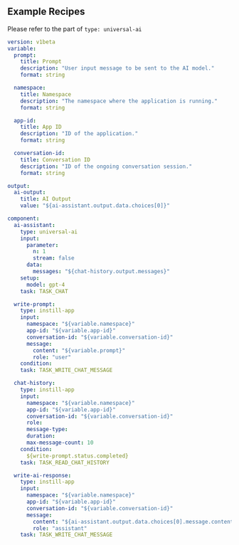 

## Example Recipes

Please refer to the part of `type: universal-ai`

```yaml
version: v1beta
variable:
  prompt:
    title: Prompt
    description: "User input message to be sent to the AI model."
    format: string

  namespace:
    title: Namespace
    description: "The namespace where the application is running."
    format: string

  app-id:
    title: App ID
    description: "ID of the application."
    format: string

  conversation-id:
    title: Conversation ID
    description: "ID of the ongoing conversation session."
    format: string

output:
  ai-output:
    title: AI Output
    value: "${ai-assistant.output.data.choices[0]}"

component:
  ai-assistant:
    type: universal-ai
    input:
      parameter:
        n: 1
        stream: false
      data:
        messages: "${chat-history.output.messages}"
    setup:
      model: gpt-4
    task: TASK_CHAT

  write-prompt:
    type: instill-app
    input:
      namespace: "${variable.namespace}"
      app-id: "${variable.app-id}"
      conversation-id: "${variable.conversation-id}"
      message:
        content: "${variable.prompt}"
        role: "user"
    condition:
    task: TASK_WRITE_CHAT_MESSAGE

  chat-history:
    type: instill-app
    input:
      namespace: "${variable.namespace}"
      app-id: "${variable.app-id}"
      conversation-id: "${variable.conversation-id}"
      role:
      message-type:
      duration:
      max-message-count: 10
    condition:
      ${write-prompt.status.completed}
    task: TASK_READ_CHAT_HISTORY

  write-ai-response:
    type: instill-app
    input:
      namespace: "${variable.namespace}"
      app-id: "${variable.app-id}"
      conversation-id: "${variable.conversation-id}"
      message:
        content: "${ai-assistant.output.data.choices[0].message.content}"
        role: "assistant"
    task: TASK_WRITE_CHAT_MESSAGE
```
